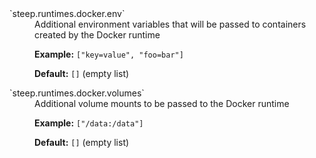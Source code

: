 <dl>
<dt>`steep.runtimes.docker.env`</dt>
<dd>
Additional environment variables that will be passed to containers created by the Docker runtime

**Example:** `["key=value", "foo=bar"]`

**Default:** `[]` (empty list)
</dd>

<dt>`steep.runtimes.docker.volumes`</dt>
<dd>
Additional volume mounts to be passed to the Docker runtime

**Example:** `["/data:/data"]`

**Default:** `[]` (empty list)
</dd>
</dl>